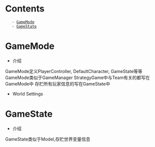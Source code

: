 = Contents =
    - [[#GameMode|GameMode]]
    - [[#GameState|GameState]]









= GameMode =
* 介绍
GameMode定义PlayerController, DefaultCharacter, GameState等等
GameMode类似于GameManager
StrategyGame中与Team有关的都写在GameMode中
存贮所有玩家信息的写在GameState中

* World Settings
{{{class = "brush:c++"
	AMyGameMode::AMyGameMode(const FObjectInitializer& ObjectInitializer) {
		PlayerControllerClass = AStrategyPlayerController::StaticClass();
		SpectatorClass = AStrategySpectatorPawn::StaticClass();
		DefaultPawnClass = AStrategySpectatorPawn::StaticClass();
		GameStateClass = AStrategyGameState::StaticClass();
		HUDClass = AStrategyHUD::StaticClass();
	}
}}}

= GameState =
* 介绍
GameState类似于Model,存贮世界变量信息
